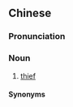 ==Chinese==
{{zh-forms|s=贼娃子}}

===Pronunciation===
{{zh-pron
|m-s=zui2wa2-1zi3-2/zui2wa2zi3/zui2wa2-1zi3
|cat=n
}}
{{attention|cmn|please check pronunciations}}

===Noun===
{{zh-noun}}

# {{lb|zh|Northeastern Mandarin|Zhongyuan Mandarin|Lanyin Mandarin|Sichuan|dialectal|_|Jin|Sichuan|_|Hakka}} [[thief]]

====Synonyms====
{{zh-dial|小偷}}
